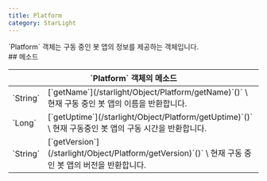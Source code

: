 ```yaml
---
title: Platform
category: StarLight
---
```


<Section>
  `Platform` 객체는 구동 중인 봇 앱의 정보를 제공하는 객체입니다.
</Section>
<Section>
  ## 메소드

  <Table>
    <Thead>
      <Tr>
        <Th colSpan="2">`Platform` 객체의 메소드</Th>
      </Tr>
    </Thead>
    <Tbody>
      <Tr>
        <Td><span>`String`</span></Td>
        <Td>
          [`getName`](/starlight/Object/Platform/getName)`()` \
          현재 구동 중인 봇 앱의 이름을 반환합니다.
        </Td>
      </Tr>
      <Tr>
        <Td><span>`Long`</span></Td>
        <Td>
          [`getUptime`](/starlight/Object/Platform/getUptime)`()` \
          현재 구동중인 봇 앱의 구동 시간을 반환합니다.
        </Td>
      </Tr>
      <Tr>
        <Td><span>`String`</span></Td>
        <Td>
          [`getVersion`](/starlight/Object/Platform/getVersion)`()` \
          현재 구동 중인 봇 앱의 버전을 반환합니다.
        </Td>
      </Tr>
    </Tbody>
  </Table>
</Section>